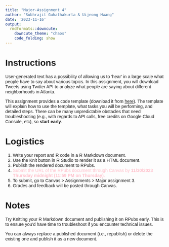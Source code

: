 ```yaml
---
title: "Major-Assignment 4"
author: "Subhrajit Guhathakurta & Uijeong Hwang"
date: '2023-11-16'
output:
  rmdformats::downcute:
    downcute_theme: "chaos"
    code_folding: show
---
```


<style type="text/css">
  body{
  font-family: Arial;
  }
</style>

# Instructions

User-generated text has a possibility of allowing us to 'hear' in a large scale what people have to say about various topics. In this assignment, you will download Tweets using Twitter API to analyze what people are saying about different neighborhoods in Atlanta. 

This assignment provides a code template (download it from [here](https://ujhwang.github.io/UrbanAnalytics2023/Assignment/major_4/major_assignment_4_template.Rmd)). The template will explain how to use the template, what tasks you will be performing, and detailed steps. There can be many unpredictable obstacles that need troubleshooting (e.g., with regards to API calls, free credits on Google Cloud Console, etc), so **start early**.

# Logistics
1. Write your report and R code in a R Markdown document. 
2. Use the Knit button in R Studio to render it as a HTML document.
3. Publish the rendered document to RPubs.
4. <font color="pink">Submit the URL of the RPubs document through Canvas by **11/30/2023 Thursday midnight (11:59 PM on Thursday).** </font>
5. To submit, go to Canvas > Assignments > Major assignment 3.
6. Grades and feedback will be posted through Canvas.



    
# Notes
Try Knitting your R Markdown document and publishing it on RPubs early. This is to ensure you'd have time to troubleshoot if you encounter technical issues.

You can always replace a published document (i.e., republish) or delete the existing one and publish it as a new document. 